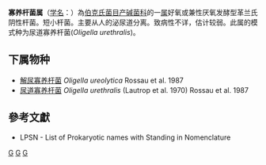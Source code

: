 {{Automatic taxobox
| taxon = Oligella
| authority = Rossau et al., 1987
| type species = 尿道寡养杆菌<br>''Oligella urethralis''
| type species authority = (Lautrop et al. 1970) Rossau et al. 1987
}}
'''寡养杆菌属'''（[[学名|学名]]：{{lang|la|''Oligella''}}）為[[伯克氏菌目|伯克氏菌目]][[产碱菌科|产碱菌科]]的一[[属|属]]好氧或兼性厌氧发酵型革兰氏阴性杆菌。短小杆菌。主要从人的泌尿道分离。致病性不详，估计较弱。此属的模式种为尿道寡养杆菌(''Oligella urethralis'')。

==下属物种==
* [[解尿寡养杆菌|解尿寡养杆菌]] ''Oligella ureolytica'' Rossau et al. 1987
* [[尿道寡养杆菌|尿道寡养杆菌]] ''Oligella urethralis'' (Lautrop et al. 1970) Rossau et al. 1987

==參考文獻==
{{reflist}}
* LPSN - List of Prokaryotic names with Standing in Nomenclature

{{taxonbar}}

[[Category:革兰氏阴性菌|G]]
[[Category:_产碱菌科|G]]
[[Category:1987年描述的分类群|G]]
